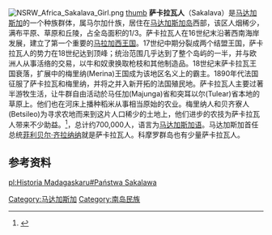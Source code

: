 [[Image:NSRW_Africa_Sakalava_Girl.png|thumb]]
[[file:Aristide_Maria_MHNT_ETH_AC_1176_Porte_sculptée.jpg|thumb]]
'''萨卡拉瓦人'''（Sakalava）是[[马达加斯加|马达加斯加]]的一个种族群体，属马尔加什族，居住在[[马达加斯加岛|马达加斯加岛]]西部，该区人烟稀少，满布平原、草原和丘陵，占全岛面积的1/3。萨卡拉瓦人在16世纪末沿著西南海岸发展，建立了第一个重要的[[马拉加西王国|马拉加西王国]]。17世纪中期分裂成两个结盟王国，萨卡拉瓦人的势力在18世纪达到顶峰；统治范围几乎达到了整个岛屿的一半，并与欧洲人从事活络的交易，以牛和奴隶换取枪枝和其他制造品。18世纪末萨卡拉瓦王国衰落，扩展中的梅里纳(Merina)王国成为该地区名义上的霸主。1890年代法国征服了萨卡拉瓦和梅里纳，并将之并入新开拓的法国殖民地。萨卡拉瓦人主要过著半游牧生活，让牛群自由活动於马任加(Majunga)省和突耳以尔(Tulear)省本地的草原上。他们也在河床上播种稻米从事相当原始的农业。梅里纳人和贝齐寮人(Betsileo)为寻求农地而来到这片人口稀少的土地上，他们进步的农技为萨卡拉瓦人带来不少助益。<ref name="Bradt">{{Cite book |last1=Bradt |first1=Hillary |last2= Austin |first2=Daniel |title=Madagascar |edition=9<sup>th</sup> |publisher=The Globe Pequot Press Inc. |year=2007 |location=Guilford, CT |pages=113–115 |url=http://books.google.com/books?id=vyNVb2q0RisC&pg=PA23&dq=madagascar+ethnic+group&hl=en&ei=giDzTKbNKYLQsAOO15HLCw&sa=X&oi=book_result&ct=result&resnum=7&ved=0CEkQ6AEwBg#v=onepage&q=madagascar%20ethnic%20group&f=false |isbn=1841621978}}</ref>，总计约700,000人，语言为[[马达加斯加语|马达加斯加语]]。马达加斯加首任总统[[菲利贝尔·齐拉纳纳|菲利贝尔·齐拉纳纳]]就是萨卡拉瓦人。科摩罗群岛也有少量萨卡拉瓦人。

==参考资料==
{{reflist}}

{{Authority control}}
[[Category:马达加斯加|Category:马达加斯加]]
{{Madagascar-stub}}

[[pl:Historia_Madagaskaru#Państwa_Sakalawa|pl:Historia Madagaskaru#Państwa Sakalawa]]
[[Category:南岛民族|Category:南岛民族]]